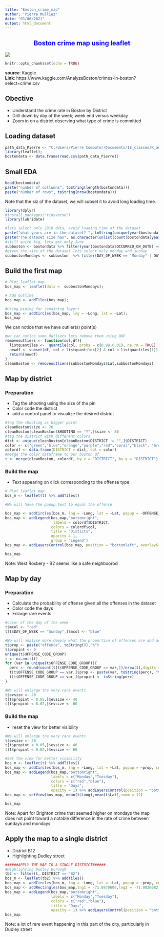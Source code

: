 ```yaml
---
title: "Boston_crime_map"
author: "Pierre Mulliez"
date: "03/06/2021"
output: html_document
---
```

<h2 style= "text-align: center; color: blue;font-weight: bold;">Boston crime map using leaflet</h2>
![](boston.jpg)



```r
knitr::opts_chunk$set(echo = TRUE)
```

**source**: Kaggle <br>
**Link**: https://www.kaggle.com/AnalyzeBoston/crimes-in-boston?select=crime.csv

## Obective
- Understand the crime rate in Boston by District 
- Drill down by day of the week; week end versus weekday 
- Zoom in on a district observing what type of crime is committed 

## Loading dataset

```r
path_data_Pierre <- "C:/Users/Pierre Computer/Documents/IE_classes/R_adv/assignment_1_Pierre_Mulliez/crime.csv"
library(leaflet);
bostondata <- data.frame(read.csv(path_data_Pierre))
```

## Small EDA


```r
head(bostondata)
paste("number of collumns", toString(length(bostondata)))
paste("number of rows", toString(nrow(bostondata)))
```

Note that the siz of the dataset, we will subset it to avoid long loading time.
```r
library(dplyr)
#install.packages("tidyverse")
library(lubridate)
```

```r
#lets select only 2018 data, avoid loading time of the dataset
paste("what years are in the dataset? ", toString(unique(year(bostondata$OCCURRED_ON_DATE))))
paste("The dataset size has", as.character(unlist(count(bostondata[year(bostondata$OCCURRED_ON_DATE) == "2018",]))), "rows")
#still quite big, lets get only June 
subboston <- bostondata %>% filter(year(bostondata$OCCURRED_ON_DATE) == "2018" & month(bostondata$OCCURRED_ON_DATE) == "6",)
#given the size of the dataset lets select only monday and sunday
subbostonMondays <- subboston  %>% filter(DAY_OF_WEEK == "Monday" | DAY_OF_WEEK == "Sunday")
```


## Build the first map

```r
# Plot leaflet map
bos_map <- leaflet(data =  subbostonMondays);

# Add outline
bos_map <- addTiles(bos_map);

#Using piping for remaining layers 
bos_map <- addCircles(bos_map, lng = ~Long, lat = ~Lat);
bos_map
```
We can notice that we have outlier(s) point(s)


```r
#we can notice some Outliers lets remove them using UDF 
removeoutliers <- function(col,df){
  listquantiles <-  quantile(col, probs = c(0.99,0.01), na.rm = TRUE)
  newdf <- subset(df, col > listquantiles[2] & col < listquantiles[1])
  return(newdf)
}
cleanBoston <- removeoutliers(subbostonMondays$Lat,subbostonMondays)
```

## Map by district 

### Preparation 
- Tag the shooting using the size of the pin 
- Color code the district 
- add a control panel to visualize the desired district 

```r
#tag the shooting as bigger point
cleanBoston$size <- 20
cleanBoston[cleanBoston$SHOOTING == "Y",]$size <- 80
#tag the district with different colors 
dist <- unique(cleanBoston[cleanBoston$DISTRICT != "",]$DISTRICT)
color <- c("green","blue","orange","purple","red","coral","black", "brown","chocolate","grey", "orchid","yellow")
colordf <- data.frame(DISTRICT = dist, col = color)
#merge the color dataframe to our boston df
t <- merge(cleanBoston, colordf, by.x = "DISTRICT", by.y = "DISTRICT")
```

### Build the map  
- Text appearing on click corresponding to the offense type

```r
# Plot leaflet map
bos_m <- leaflet(t) %>% addTiles()

#We will have the popup text to equal the offence 

bos_map <- addCircles(bos_m, lng = ~Long, lat = ~Lat, popup = ~OFFENSE_CODE_GROUP, color = ~col, radius = ~size,fill = TRUE,group = ~DISTRICT )
bos_map <- addLegend(bos_map,"bottomright", 
                      labels = colordf$DISTRICT, 
                     colors = colordf$col,
                     title = "Disticts",
                     opacity = 1,
                     group = "Legend") 
bos_map <- addLayersControl(bos_map, position = "bottomleft", overlayGroups = c("Legend",unique(t$DISTRICT)) , options = layersControlOptions(collapsed = FALSE))

bos_map
```
Note: West Roxbery - B2 seems like a safe neighboorod 

## Map by day  
### Preparation 
- Calculate the probability of offense given all the offenses in the dataset 
- Color code the days 
- Enlarge rare events  

```r
#color of the day of the week 
t$mcol <- "red"
t[t$DAY_OF_WEEK == "Sunday",]$mcol <- "blue"

#We will analyse more deeply what the proportion of offenses are and add them as popup
t$prop <- paste("offence", toString(0),"%")
t$propint <- 0
unique(t$OFFENSE_CODE_GROUP)
t <- na.omit(t)
for (var in unique(t$OFFENSE_CODE_GROUP)){
  perc <- round(count(t[t$OFFENSE_CODE_GROUP == var,])/nrow(t),digits = 2)
  t[t$OFFENSE_CODE_GROUP == var,]$prop <- paste(var, toString(perc), "%")
  t[t$OFFENSE_CODE_GROUP == var,]$propint <- toString(perc)
}

#We will enlarge the very rare events 
t$evsize <- 20
t[t$propint < 0.05,]$evsize <- 40
t[t$propint < 0.02,]$evsize <- 60
```


### Build the map  
- reset the view for better visibility 

```r
#We will enlarge the very rare events 
t$evsize <- 20
t[t$propint < 0.05,]$evsize <- 40
t[t$propint < 0.02,]$evsize <- 60

#Set the view for better visibility 
bos_m <- leaflet(t) %>% addTiles() 
bos_map <- addCircles(bos_m, lng = ~Long, lat = ~Lat, popup = ~prop, color = ~mcol, radius = ~evsize,fill = TRUE,group = ~DAY_OF_WEEK )
bos_map <- addLegend(bos_map,"bottomright", 
                     labels = c("Monday","Tuesday"), 
                     colors = c("red","blue"),
                     title = "Days",
                     opacity = 1) %>% addLayersControl(position = "bottomright", overlayGroups = c(unique(t$DAY_OF_WEEK)) , options = layersControlOptions(collapsed = FALSE)) 
bos_map <- setView(bos_map, mean(t$Long),mean(t$Lat),zoom = 12)

bos_map
```
Note: Apart for Brighton crime that seemed higher on mondays the map does not point toward a notable difference in the rate of crime between sundays and mondays

## Apply the map to a single district 
- District B12
- Highlighting Dudley street
```r
######APPLY THE MAP TO A SINGLE DISTRICT######
#Highlighting Dudley borough
tb2 <- filter(t, DISTRICT == "B2")
bos_m <- leaflet(tb2) %>% addTiles() 
bos_map <- addCircles(bos_m, lng = ~Long, lat = ~Lat, popup = ~prop, color = ~mcol, radius = ~evsize,fill = TRUE,group = ~DAY_OF_WEEK )
bos_map <- addRectangles(bos_map,lng1 = -71.0870606,lng2 = -71.0826082,lat1 = 42.3311578,lat2 = 42.3282152,label = "Dudley",fillColor = "transparent",color = "green")
bos_map <- addLegend(bos_map,"bottomright", 
                     labels = c("Monday","Tuesday"), 
                     colors = c("red","blue"),
                     title = "Days",
                     opacity = 1) %>% addLayersControl(position = "bottomright", overlayGroups = c(unique(t$DAY_OF_WEEK)) , options = layersControlOptions(collapsed = FALSE)) 
bos_map
```
Note: a lot of rare event happening in this part of the city, particularly in Dudley street
